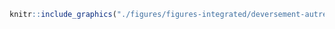 <!-- #### Déversements accidentels - Autres {-} -->


<!-- -------------------------------------------------- -->

```r
knitr::include_graphics("./figures/figures-integrated/deversement-autres.png")
```

<br>
